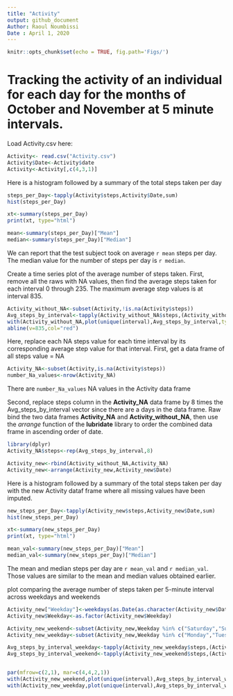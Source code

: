 ---
title: "Activity"
output: github_document
Author: Raoul Noumbissi
Date : April 1, 2020
---

```{r setup, include=FALSE}
knitr::opts_chunk$set(echo = TRUE, fig.path='Figs/')
```

 Tracking the activity of an individual for each day for the months of October and November at 5 minute intervals.
===================================================================================================================

Load Activity.csv here:
```{r dataset}
Activity<- read.csv("Activity.csv")
Activity$Date<-Activity$date
Activity<-Activity[,c(4,3,1)]
```

Here is a histogram followed by a summary of the total steps taken per day

```{r histogram1 steps per Day } 

steps_per_Day<-tapply(Activity$steps,Activity$Date,sum)
hist(steps_per_Day)

xt<-summary(steps_per_Day)
print(xt, type="html")

mean<-summary(steps_per_Day)["Mean"]
median<-summary(steps_per_Day)["Median"]

```
We can report that the test subject took on average `r mean` steps per day. The median value for the number of steps per day is `r median`.

Create a time series plot of the average number of steps taken.
First, remove all the raws with NA values, then find the average steps taken for each interval 0 through 235.
The maximum average step values is at interval 835.
```{r remove NA } 
Activity_without_NA<-subset(Activity,!is.na(Activity$steps))
Avg_steps_by_interval<-tapply(Activity_without_NA$steps,(Activity_without_NA$interval),mean)
with(Activity_without_NA,plot(unique(interval),Avg_steps_by_interval,type="l"))
abline(v=835,col="red")

```

Here, replace each NA steps value for each time interval by its corresponding average step value for that interval.
First, get a data frame of all steps  value = NA
```{r retrieve NA } 
Activity_NA<-subset(Activity,is.na(Activity$steps))
number_Na_values<-nrow(Activity_NA)
```
There are `number_Na_values` NA values in the Activity data frame

Second, replace steps column in the **Activity_NA** data frame by 8 times the Avg_steps_by_interval vector since there are a days in the data frame.
Raw bind the two data frames  **Activity_NA** and **Activity_without_NA**, then use the *arrange* function of the **lubridate** library to order the combined data frame in ascending order of date.
```{r merge data} 
library(dplyr)
Activity_NA$steps<-rep(Avg_steps_by_interval,8)

Activity_new<-rbind(Activity_without_NA,Activity_NA)
Activity_new<-arrange(Activity_new,Activity_new$Date)
```

Here is a histogram followed by a summary of the total steps taken per day with the new Activity dataf frame where all missing values have been imputed.
```{r histogram2 steps per Day } 
new_steps_per_Day<-tapply(Activity_new$steps,Activity_new$Date,sum)
hist(new_steps_per_Day)

xt<-summary(new_steps_per_Day)
print(xt, type="html")

mean_val<-summary(new_steps_per_Day)["Mean"]
median_val<-summary(new_steps_per_Day)["Median"]

```
The mean and median steps per day are `r mean_val` and `r median_val`. Those values are similar to the mean and median values obtained earlier.

plot comparing the average number of steps taken per 5-minute interval across weekdays and weekends
```{r line plot } 
Activity_new["Weekday"]<-weekdays(as.Date(as.character(Activity_new$Date)))
Activity_new$Weekday<-as.factor(Activity_new$Weekday)

Activity_new_weekend<-subset(Activity_new,Weekday %in% c("Saturday","Sunday"))
Activity_new_weekday<-subset(Activity_new,Weekday %in% c("Monday","Tuesday","Wednesday","Thursday","Friday"))

Avg_steps_by_interval_weekday<-tapply(Activity_new_weekday$steps,(Activity_new_weekday$interval),mean)
Avg_steps_by_interval_weekend<-tapply(Activity_new_weekend$steps,(Activity_new_weekend$interval),mean)


par(mfrow=c(2,1), mar=c(4,4,2,1))
with(Activity_new_weekend,plot(unique(interval),Avg_steps_by_interval_weekend,type="l",main="weekend", xlab ="" ,ylab="Number 0f steps"))
with(Activity_new_weekday,plot(unique(interval),Avg_steps_by_interval_weekday,type="l",main="weekday", xlab ="Interval" ,ylab="Number of steps")) 

```

